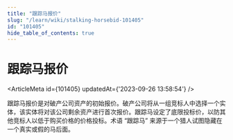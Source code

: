 ```yaml
---
title: "跟踪马报价"
slug: "/learn/wiki/stalking-horsebid-101405"
id: "101405"
hide_table_of_contents: true
---
```



# 跟踪马报价

<ArticleMeta id={101405} updatedAt={'2023-09-26 13:58:54'} />
<div className='border-solid border-b border-t-0 my-4 border-[var(--ifm-color-gray-300)]' />

跟踪马报价是对破产公司资产的初始报价。破产公司将从一组竞标人中选择一个实体，该实体将对该公司剩余资产进行首次报价。跟踪马设定了底限投标价，以防其他竞标人以低于购买价格的价格投标。术语 “跟踪马” 来源于一个猎人试图隐藏在一个真实或假的马后面。
